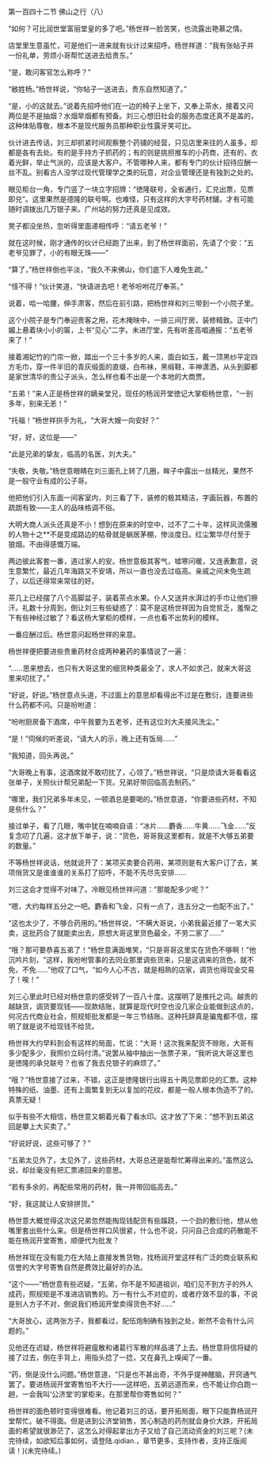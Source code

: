 

第一百四十二节 佛山之行（八）

“如何？可比润世堂富丽堂皇的多了吧。”杨世祥一脸苦笑，也流露出艳慕之情。

店堂里生意虽忙，可是他们一进来就有伙计过来招呼。杨世祥道：“我有张帖子并一份礼单，劳烦小哥帮忙送进去给贵东。”

“是，敢问客官怎么称呼？”

“敝姓杨。”杨世祥说，“你帖子一送进去，贵东自然知道了。”

“是，小的这就去。”说着先招呼他们在一边的椅子上坐下，又奉上茶水，接着又问两位是不是抽烟？水烟旱烟都有预备。刘三心想旧社会的服务态度还真不是盖的，这种体贴尊敬，根本不是现代服务员那种职业性露牙笑可比。

伙计进去传话，刘三却抓紧时间观察整个药铺的经营，只见店里来往的人虽多，却都是各有去处。有的是手持方子抓药的；有的则是挑担推车的小药商，还有的，衣着光鲜，举止气派的，应该是大客户。不管哪种人来，都有专门的伙计招待应酬一丝不乱。别看古人没学过现代管理学之类的玩意，对企业管理还是有独到之处的。

眼见柜台一角，专门竖了一块立字招牌：“徳隆联号，全省通行，汇兑出票，见票即兑”。这里果然是德隆的联号啊。也难怪，只有这样的大字号药材舖，才有可能随时调拨出几万银子来。广州站的努力还真是见成效。

凳子都没坐热，忽听得里面递相传呼：“请五老爷！”

就在这时候，刚才通传的伙计已经跑了出来，到了杨世祥面前，先请了个安：“五老爷见罪了，小的有眼无珠――”

“算了，”杨世祥倒也平淡，“我久不来佛山，你们底下人难免生疏。”

“怪不得！”伙计笑道，“快请进去吧！老爷吩咐花厅奉茶。”

说着，哈一哈腰，伸手肃客，然后在前引路，把杨世祥和刘三带到一个小院子里。

这个小院子是专门奉迎贵客之用，花木掩映中，一排三间厅房，装修精致。正中门媚上悬着块小小的匾，上书“见心”二字。未进厅堂，先有听差高唱通报：“五老爷来了！”

接着湘妃竹的门帘一掀，踏出一个三十多岁的人来，面白如玉，戴一顶黑纱平定四方毛巾，穿一件半旧的青灰缎面的直缀，白布袜，黑缎鞋，丰神潇洒，从头到脚都是家世清华的贵公子派头，怎么样也看不出是一个本地的大商贾。

“五弟！”来人正是杨世祥的嫡亲堂兄，现任的杨润开堂徳记大掌柜杨世意，“一别多年，别来无恙！”

“托福！”杨世祥拱手为礼，“大哥大嫂一向安好？”

“好，好，这位是――”

“此是兄弟的挚友，临高的名医，刘大夫。”

“失敬，失敬。”杨世意眼睛在刘三面孔上转了几圈，眸子中露出一丝精光，果然不是一般守业有成的公子哥。

他把他们引入东面一间客室内，刘三看了下，装修的极其精洁，字画玩器，布置的疏朗有致――主人的品味格调不俗。

大明大商人派头还真是不小！想到在原来的时空中，过不了二十年，这样风流儒雅的人物十之**不是变成路边的枯骨就是蜗居茅棚，惨淡度日。红尘繁华尽付至于狼烟。不由得感慨万端。

两边彼此客套一番，道过家人的安。杨世意极其客气，嘘寒问暖，又连表歉意，说生意繁忙，最近几年海路又不安靖，所以一直也没去过临高。亲戚之间未免生疏了，以后还得常来常往的好。

茶几上已经摆了八个高脚盆子，装着茶点水果。仆人又送井水湃过的手巾让他们擦汗。礼数十分周到，倒让刘三有些疑惑了：莫不是这杨世祥因为自觉贫乏，羞惭之下有些神经过敏了？看这杨大掌柜的模样，一点也看不出势利的模样。

一番应酬过后。杨世意问起杨世祥的来意。

杨世祥便把要进些贵重药材合成两种暑药的事情说了一遍：

“……思来想去，也只有大哥这里的细货种类最全了，求人不如求己，就来大哥这里来叨扰了。”

“好说，好说。”杨世意点头道，不过面上的意思却看得出不过是在敷衍，连要进些什么药都不问。只是吩咐道：

“吩咐厨房备下酒席，中午我要为五老爷，还有这位刘大夫接风洗尘。”

“是！”伺候的听差说，“请大人的示，晚上还有饭局……”

“我知道，回头再说。”

“大哥晚上有事，这酒席就不敢叨扰了，心领了。”杨世祥说，“只是烦请大哥看看这张单子，关照伙计帮兄弟配一下货。兄弟好带回临高去制药。”

“哪里，我们兄弟多年未见，一顿酒总是要喝的。”杨世意道，“你要进些药材，不知是些什么？”

接过单子，看了几眼，嘴中犹在喃喃自语：“冰片……麝香……牛黄……飞金……”反复念叨了几遍，这才放下单子，说：“货色，哥哥我这里都有，就是不大够五弟要的数量。”

不等杨世祥说话，他就说开了：某项买卖要合药用，某项则是有大客户订了去，某项俏货又是谁谁谁的关系打了招呼，不能不先尽先安排……

刘三这会才觉得不对味了。冷眼见杨世祥问道：“那能配多少呢？”

“嗯，大约每样五分之一吧。麝香和飞金，只有一点了，连五分之一也配不出了。”

“这也太少了，不够合药用的。”杨世祥说，“不瞒大哥说，小弟我最近接了一笔大买卖，这批药合了就能卖出去，原想大哥这里货色最全，不劳二家了……”

“哦？那可要恭喜五弟了！”杨世意满面堆笑，“只是哥哥这里实在货色不够啊！”他沉吟片刻，“这样，我吩咐管事的去同业那里调些货来，只是这调来的货色，就不免，不免……”他叹了口气，“如今人心不古，就是相熟的店家，调货也得现金交易了！唉！”

刘三心里此时已经对杨世意的感受转了一百八十度。这摆明了是推托之词。越贵的越缺货，调货要现钱――现款结账，就算是现代时空也没几家企业能做到这点的，何况古代商业社会，照规矩批发都是一年三节结账。这种托辞真是骗鬼都不信，摆明了就是说不给现钱不给货。

杨世祥大约早料到会有这样的局面，忙说：“大哥！这次我来配货不赊账，大哥有多少配多少，我照价立码付清。”说罢从袖中抽出一张票子来，“我听说大哥这里也是徳隆的承兑联号？也省了我去兑银子的麻烦了。”

“哦？”杨世意接了过来，不错，这正是徳隆银行出得五十两见票即兑的汇票。这种特殊的纸、油墨、还有上面繁复到无以复加的花纹，都是一般人根本伪造不了的。真票无疑！

似乎有些不大相信，杨世意又朝着光看了看水印。这才放了下来：“想不到五弟这回是攀上大买卖了。”

“好说好说，这些可够了？”

“五弟太见外了，太见外了，这些药材，大哥总还是能帮忙筹得出来的。”虽然这么说，却丝毫没有把汇票递回来的意思。

“若有多余的，再配些常用的药材，我一并带回临高去。”

“好，我这就让人安排拼货。”

杨世意大概觉得这次这兄弟忽然能掏现钱配货有些蹊跷，一个劲的敷衍他，想从他嘴里套出些什么来。但是杨世祥口风很紧，什么也不说，只问自己合成的药散能不能在杨润开堂寄售，顺便代为批发？

杨世祥现在没有能力在大陆上直接发售货物，找杨润开堂这样有广泛的商业联系和信誉的大字号寄售自然是费效比最好的办法。

“这个――”杨世意有些迟疑，“五弟，你不是不知道祖训，咱们见不到方子的外人成药，照规矩是不准进店销售的。万一有什么不对症的，或者疗效不显的事，不说是别人方子不对，倒说我们杨润开堂卖得货色不好……”

“大哥放心，这两张方子，我都看过，配伍炮制确有独到之处，断然不会有什么问题的。”

见他还在迟疑，杨世祥将避瘟散和诸葛行军散的样品递了上去。杨世意将信将疑的接了过去，倒在手背上，用指头捻了一捻，又在鼻孔上嗅闻了一番。

“药，倒是没什么问题。”杨世意道，“只是也不甚出奇，不外乎提神醒脑，开窍通气罢了。要进杨润开堂寄售怕不大行――这样吧，五弟远道而来，也不能让你白跑一趟，一会我叫‘公济堂’的掌柜来，在那里帮你寄售如何？”

杨世祥的面色顿时变得很难看。他记着刘三的话，要开拓局面，眼下只能靠杨润开堂帮忙。破不得面。但是进到公济堂销售，苦心制造的药剂就会身价大跌，开拓局面的希望就很渺茫了，这怎么对得起拿出方子又给了自己流动资金的刘三呢？(未完待续，如欲知后事如何，请登陆.qidian.，章节更多，支持作者，支持正版阅读！)(未完待续。)

